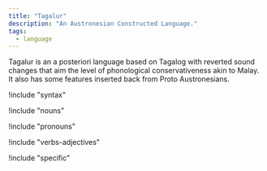 ```yaml
---
title: "Tagalur"
description: "An Austronesian Constructed Language."
tags:
  - language
---
```




Tagalur is an a posteriori language based on Tagalog with reverted sound changes that aim the level of phonological conservativeness akin to Malay. It also has some features inserted back from Proto Austronesians.

<Phonology />

<Lexicon />

!include "syntax"

!include "nouns"

!include "pronouns"

!include "verbs-adjectives"

!include "specific"
